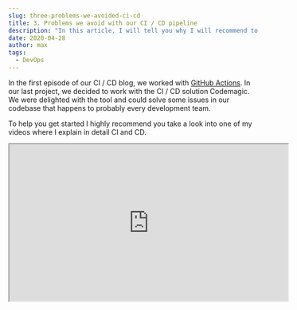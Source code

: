 ```yaml
---
slug: three-problems-we-avoided-ci-cd
title: 3. Problems we avoid with our CI / CD pipeline
description: "In this article, I will tell you why I will recommend to every Junior Developer to do a Chingu Project to get rid of the tutorial and build real projects."
date: 2020-04-28
author: max
tags:
  - DevOps
---
```


In the first episode of our CI / CD blog, we worked with [GitHub Actions](./github-actions). In our last project, we decided to work with the CI / CD solution Codemagic. We were delighted with the tool and could solve some issues in our codebase that happens to probably every development team.

To help you get started I highly recommend you take a look into one of my videos where I explain in detail CI and CD.

<div>
    <iframe id="odysee-iframe" width="560" height="315"
            src="https://odysee.com/$/embed/ci-cd-in-flutter-github-actions-vs./3946feba988892589b2a595008b9543c466aec1a?r=BJgwk1iRu2HVxyUNS1oX38aRZPJ1YbT9"
            allowFullScreen/>
</div>

## Save Recipe App
Whenever we want to try a new recipe in our home, we will search on the internet and select a random recipe for cooking or baking. But as soon as we had our dinner or the cake, we can not remember and find the recipe anymore. Therefore, my partner and I decided that the world is ready for a save recipe app where we can store screenshots of all the delicious recipes that we find on the internet.

The app is currently an MVP, but it has already most of the functionality that we want to deliver. This app will be today the example for our article.

<div>
    <img style={{margin: "0 auto"}} src="./recipe.webp" alt="Demo recipe app"/>
</div>

We created already a Codemagic build pipeline for it. We configured it that way that whenever we push on the master branch in GitHub, it starts the build and deployment process. Feel free to check out our repository and give the project a star on GitHub.

## CI / CD with Codemagic
For those who never heard anything about Codemagic, I want to give a brief overview about the solution. Codemagic is a solution to create Continuous Integration (CI) and Continuous Delivery (CD) for mobile apps. It began as a pure Flutter CI / CD SaaS and is therefore strongly aligned with Flutter development. So if you or your company program in Flutter I can highly recommend you to take a look at it.

Thanks to a CI / CD like Codemagic, we can run our tests and deploy without doing anything additionally as pushing to the master branch furthermore, because the pipeline runs the Analyzer, Tests and releases immediately. That creates us a safety net which helps us to avoid some common issues that happen in every team from time to time. So we want to give you a glance at what could go wrong and how you can debug this problem.

### 1. Compiler Error in our code
Let us begin with a problem that very rarely occurs, but if it happens, it blocks a lot of team members and is usually extremely expensive. So we confine our code base with some compiler errors. We push the broken code to our branch on GitHub, and we merge it to the master branch. A new build will start to run, and a couple of minutes later, we will see the following message in our build overview.

```bash
Test run failed: Flutter analyze found issues.
```

The message states that the Flutter analyses did not pass, and our pipeline found issues. To receive more information, we open the testing tab and see in the results part which issues we have.

![JSON to instance](./first.webp)

Flutter tests result with Analyzer problems

![JSON to instance](./second.webp)

The Flutter analyser found the mistakes that we did and shows in the logs the problematic areas. I point this “basic” error out because it helps us to find issues and protect our application from defect code. Finally, our team can be sure that after the CI / CD pipeline runs, our team does not have to fear defect code and with that a code freeze.

### 2. Broken Unit- or Integration tests
The most natural and most widespread problem that we run into are broken unit or integration tests. When one of our tests failed, we could find the problem very easily by checking the testing part on the dashboard. The build logs are very expressive, and the result messages give us the right direction.

Test run failed: Flutter test run failed.

```bash
Test run failed: Flutter test run failed.
```

Thanks to the dashboard, we must jump into the testing tab and see here the log and results in tabs.

![JSON to instance](./third.webp)
![JSON to instance](./fourth.webp)

The result tab offers us the possibility to find the broken tests very quickly, and we can even select the test to receive the reasons from Dart Test. Another benefit is that all criteria are running through, and it does not stop at the failed test.

The CI / CD helps us, in that case, to keep our code working correctly. We secure the stability of the source code. Thanks to the necessity to run all the tests, we make sure that everyone handles their changes and the inspections are the safety net for that we create them.

### 3. Wrong app-specific password
Hurray, our app is ready to get published to the App Store, we run into issues.

```bash
Test run failed: Flutter test run failed.
```

To get more information about our error, we open the dashboard and open the publishing part.

![JSON to instance](./building_ios.webp)

In the picture above you find the following errors

```bash
Error: Unable to validate archive “/Users/builder/ipas/Save_Recipes.tpa
Error: code –22020 (Unable to validate your application. We are unable to create an authentications session.)
```

This error messages unfortunately still do not help us what exactly went wrong. So we needed the first time the SSH access to get more details about this error. To do so, we must run the build manually and activate the “Enable Remote Access” in the specified build configuration window.

![JSON to instance](./1.webp)
![JSON to instance](./2.webp)

To connect to the build machine, we need to open our Terminal and paste the statement that we get on the top of the codemagic dashboard for SSH access. After we connect to the build machine, we run in our terminal the last executed command, which you can find in the Publish area in blue.

The added verbose attribute helps us to get way more detailed information of the command and shows us additional error messages that we can use to figure out what went wrong.

![JSON to instance](./3.webp)

Here we get the error message that the app-specific password is wrong. To solve this, we need to create an app-specific password in the app store. This password provides a secure process for a third-party app to connect with Apple Store via our Apple ID. To create this password, you can follow the steps in the apple portal.

After we created our app-specific password, we head back to the configuration of our app in Codemagic. Here we have to update the app-specific password in the field iOS code signing. If you now start a new build, the problem is solved, and your build passes successfully.

The work with the SSH tool was mind-blowing. It helped us to identify the problems and solved them inside of our CI / CD tool. It showed us how vital SSH access to the running build system is if the UI cannot be expressive enough.

## Conclusion

I hope that these solutions for our three expensive mistakes will help you in the future to avoid these problems within your build pipeline. Thanks to the integration with Codemagic, we managed to save time, increase our stability and prevent from expensive code freezes.

Please let us know in the comments below, which CI / CD tool you normally use for your projects and what problems you already solved with it.


